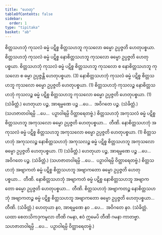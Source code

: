 ```yaml
---
title: "ဟေတု"
tableOfContents: false
sidebar:
  order: 1
type: "tipitaka"
basket: "ab"
---
```



<DynamicBreadcrumb />

<Division number="53">

<Paragraph number="2118">
စိတ္တသဟဘုံ ကုသလံ ဓမ္မံ ပဋိစ္စ စိတ္တသဟဘူ ကုသလော ဓမ္မော ဥပ္ပဇ္ဇတိ ဟေတုပစ္စယာ. စိတ္တသဟဘုံ ကုသလံ ဓမ္မံ ပဋိစ္စ နောစိတ္တသဟဘူ ကုသလော ဓမ္မော ဥပ္ပဇ္ဇတိ ဟေတုပစ္စယာ. စိတ္တသဟဘုံ ကုသလံ ဓမ္မံ ပဋိစ္စ စိတ္တသဟဘူ ကုသလော စ နောစိတ္တသဟဘူ ကုသလော စ ဓမ္မာ ဥပ္ပဇ္ဇန္တိ ဟေတုပစ္စယာ. (3)
</Paragraph>

<Paragraph number="2119">
နောစိတ္တသဟဘုံ ကုသလံ ဓမ္မံ ပဋိစ္စ စိတ္တသဟဘူ ကုသလော ဓမ္မော ဥပ္ပဇ္ဇတိ ဟေတုပစ္စယာ. (1)
</Paragraph>

<Paragraph number="2120">
စိတ္တသဟဘုံ ကုသလဉ္စ နောစိတ္တသဟဘုံ ကုသလဉ္စ ဓမ္မံ ပဋိစ္စ စိတ္တသဟဘူ ကုသလော ဓမ္မော ဥပ္ပဇ္ဇတိ ဟေတုပစ္စယာ. (1) (သံခိတ္တံ.)
</Paragraph>

</Division>
<Division number="54">

<Paragraph number="2121">
ဟေတုယာ ပဉ္စ, အာရမ္မဏေ ပဉ္စ …ပေ…  အဝိဂတေ ပဉ္စ. (သံခိတ္တံ.) (သဟဇာတဝါရမ္ပိ …ပေ…  ပဉှာဝါရမ္ပိ ဝိတ္ထာရေတဗ္ဗံ.)
</Paragraph>

</Division>
<Division number="55">

<Paragraph number="2122">
စိတ္တသဟဘုံ အကုသလံ ဓမ္မံ ပဋိစ္စ စိတ္တသဟဘူ အကုသလော ဓမ္မော ဥပ္ပဇ္ဇတိ ဟေတုပစ္စယာ…  တီဏိ.
</Paragraph>

<Paragraph number="2123">
နောစိတ္တသဟဘုံ အကုသလံ ဓမ္မံ ပဋိစ္စ စိတ္တသဟဘူ အကုသလော ဓမ္မော ဥပ္ပဇ္ဇတိ ဟေတုပစ္စယာ. (1)
</Paragraph>

<Paragraph number="2124">
စိတ္တသဟဘုံ အကုသလဉ္စ နောစိတ္တသဟဘုံ အကုသလဉ္စ ဓမ္မံ ပဋိစ္စ စိတ္တသဟဘူ အကုသလော ဓမ္မော ဥပ္ပဇ္ဇတိ ဟေတုပစ္စယာ. (1) (သံခိတ္တံ.)
</Paragraph>

</Division>
<Division number="56">

<Paragraph number="2125">
ဟေတုယာ ပဉ္စ, အာရမ္မဏေ ပဉ္စ …ပေ…  အဝိဂတေ ပဉ္စ. (သံခိတ္တံ.)
</Paragraph>

<Paragraph number="2126">
(သဟဇာတဝါရမ္ပိ …ပေ…  ပဉှာဝါရမ္ပိ ဝိတ္ထာရေတဗ္ဗံ.)
</Paragraph>

</Division>
<Division number="57">

<Paragraph number="2127">
စိတ္တသဟဘုံ အဗျာကတံ ဓမ္မံ ပဋိစ္စ စိတ္တသဟဘူ အဗျာကတော ဓမ္မော ဥပ္ပဇ္ဇတိ ဟေတုပစ္စယာ…  တီဏိ.
</Paragraph>

<Paragraph number="2128">
နောစိတ္တသဟဘုံ အဗျာကတံ ဓမ္မံ ပဋိစ္စ နောစိတ္တသဟဘူ အဗျာကတော ဓမ္မော ဥပ္ပဇ္ဇတိ ဟေတုပစ္စယာ…  တီဏိ.
</Paragraph>

<Paragraph number="2129">
စိတ္တသဟဘုံ အဗျာကတဉ္စ နောစိတ္တသဟဘုံ အဗျာကတဉ္စ ဓမ္မံ ပဋိစ္စ စိတ္တသဟဘူ အဗျာကတော ဓမ္မော ဥပ္ပဇ္ဇတိ ဟေတုပစ္စယာ…  တီဏိ. (သံခိတ္တံ.)
</Paragraph>

</Division>
<Division number="58">

<Paragraph number="2130">
ဟေတုယာ နဝ, အာရမ္မဏေ နဝ …ပေ…  အဝိဂတေ နဝ. (သံခိတ္တံ. ယထာ စေတသိကဒုကမူလာ တီဏိ ဂမနာ, ဧဝံ ဣမေပိ တီဏိ ဂမနာ ကာတဗ္ဗာ. သဟဇာတဝါရမ္ပိ …ပေ…  ပဉှာဝါရမ္ပိ ဝိတ္ထာရေတဗ္ဗံ.)
</Paragraph>
</Division>